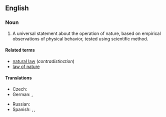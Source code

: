 ==English==
{{wikipedia}}

===Noun===
{{en-noun}}

# A universal statement about the operation of nature, based on empirical observations of physical behavior, tested using scientific method.

====Related terms====
* [[natural law]] (''contradistinction'')
* [[law of nature]]

====Translations====
{{trans-top|physical law}}
* Czech: {{t|cs|přírodní zákon|m}}
* German: {{t+|de|Naturgesetz|n}}, {{t|de|physikalisches Gesetz|n}}
{{trans-mid}}
* Russian: {{t|ru|физи́ческий зако́н|m}}
* Spanish: {{t|es|ley de la naturaleza|f}}, {{t|es|leyes naturales|f-p}}, {{t|es|ley científica|f}}
{{trans-bottom}}